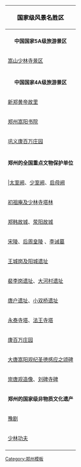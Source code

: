 {| border="1" cellpadding="2" style="margin: 0 0 1em 1em;  border: 1px #aaaaaa solid; border-collapse: collapse; font-size: 90%;"
!colspan="2" bgcolor="#f9f9f9" style="text-align: center; font-size: 14pt;" | <font color="#000000">国家级风景名胜区</font>
|-
|-
|align=center colspan=2|'''中国国家5A级旅游景区'''
|-
|[[少林寺|嵩山少林寺景区]]
|
|-
|-
|align=center colspan=2|'''中国国家4A级旅游景区'''
|-
|[[新郑黄帝故里]]
|[[郑州黄河风景名胜区]]
|-
|[[郑州嵩阳书院]]
|[[登封中岳庙]]
|-
|[[巩义康百万庄园]]
|[[郑州世纪欢乐园]]
|-
|-
|align=center colspan=2|'''郑州的全国重点文物保护单位'''
|-
| |[[太室阙]]、[[少室阙]]、[[启母阙]] 
| [[嵩岳寺|嵩岳寺塔]]、 [[河南登封观星台|观星台]] 
|-
|[[少林寺|初祖庵及少林寺塔林]] 
| [[大周封祀坛遗址]]
|-
| [[郑韩故城]]、[[荥阳故城]] 
| [[巩县石窟]]、[[巩义窑址]] 
|-
| [[宋陵]]、[[后周皇陵]] 、[[李诫墓]]   
| [[打虎亭汉墓]]、[[欧阳修墓]]
|-
| [[王城岗及阳城遗址]] 
| [[古城寨城址]] 
|-
| [[裴李岗遗址]]、[[大河村遗址]]
| [[郑州商城遗址]]、[[西山遗址]] 
|-
|[[唐户遗址]]、[[小双桥遗址]] 
|[[织机洞遗址]]、[[新砦遗址]]
|-
| [[永泰寺塔]]、[[法王寺|法王寺塔]]  
| [[净藏禅师塔]] 
|-
| [[康百万庄园]] 
| [[会善寺]]
|-
| [[嵩阳书院|大唐嵩阳观纪圣德感应之颂碑]] 
|  [[新郑轩辕庙]]、[[中岳庙]]  
|-
| [[崇唐观造像]]、[[刘碑寺碑]]  
| [[二七纪念塔]]和纪念塔
|-
|align=center colspan=2|'''郑州的国家级非物质文化遗产'''
|-
|[[豫剧]]
|[[黄帝祭典]]
|-
|[[少林功夫]]
|[[小相狮舞]]
|-
|}
[[Category:郑州模板]]